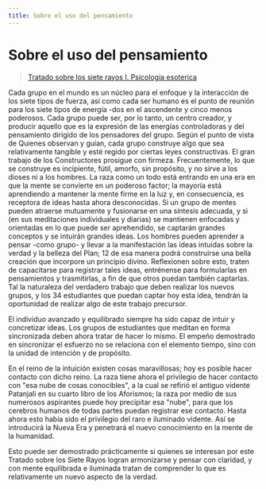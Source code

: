 ```yaml
---
title: Sobre el uso del pensamiento
---
```


# Sobre el uso del pensamiento

> [Tratado sobre los siete rayos I. Psicologia esoterica](/tratado-sobre-los-siete-rayos-I/introduccion#en11)

Cada grupo en el mundo es un núcleo para el enfoque y la interacción de los siete tipos de fuerza, así como cada ser humano es el punto de reunión para los siete tipos de energía -dos en el ascendente y cinco menos poderosos. Cada grupo puede ser, por lo tanto, un centro creador, y producir aquello que es la expresión de las energías controladoras y del pensamiento dirigido de los pensadores del grupo. Según el punto de vista de Quienes observan y guían, cada grupo construye algo que sea relativamente tangible y esté regido por ciertas leyes constructivas. El gran trabajo de los Constructores prosigue con firmeza. Frecuentemente, lo que se construye es incipiente, fútil, amorfo, sin propósito, y no sirve a los dioses ni a los hombres. La raza como un todo está entrando en una era en que la mente se convierte en un poderoso factor; la mayoría está aprendiendo a mantener la mente firme en la luz y, en consecuencia, es receptora de ideas hasta ahora desconocidas. Si un grupo de mentes pueden atraerse mutuamente y fusionarse en una síntesis adecuada, y si (en sus meditaciones individuales y diarias) se mantienen enfocadas y orientadas en lo que puede ser aprehendido, se captarán grandes conceptos y se intuirán grandes ideas. Los hombres pueden aprender a pensar -como grupo- y llevar a la manifestación las ideas intuidas sobre la verdad y la belleza del Plan; <Pin lang="en">12</Pin> de esa manera podrá construirse una bella creación que incorpore un principio divino. Reflexionen sobre esto, traten de capacitarse para registrar tales ideas, entrénense para formularlas en pensamientos y trasmitirlas, a fin de que otros puedan también captarlas. Tal la naturaleza del verdadero trabajo que deben realizar los nuevos grupos, y los <Pin lang="es">34</Pin> estudiantes que puedan captar hoy esta idea, tendrán la oportunidad de realizar algo de este trabajo precursor.

El individuo avanzado y equilibrado siempre ha sido capaz de intuir y concretizar ideas. Los grupos de estudiantes que meditan en forma sincronizada deben ahora tratar de hacer lo mismo. El empeño demostrado en sincronizar el esfuerzo no se relaciona con el elemento tiempo, sino con la unidad de intención y de propósito.

En el reino de la intuición existen cosas maravillosas; hoy es posible hacer contacto con dicho reino. La raza tiene ahora el privilegio de hacer contacto con "esa nube de cosas conocibles", a la cual se refirió el antiguo vidente Patanjali en su cuarto libro de los Aforismos; la raza por medio de sus numerosos aspirantes puede hoy precipitar esa "nube", para que los cerebros humanos de todas partes puedan registrar ese contacto. Hasta ahora esto había sido el privilegio del raro e iluminado vidente. Así se introducirá la Nueva Era y penetrará el nuevo conocimiento en la mente de la humanidad.

Esto puede ser demostrado prácticamente si quienes se interesan por este Tratado sobre los Siete Rayos logran armonizarse y pensar con claridad, y con mente equilibrada e iluminada tratan de comprender lo que es relativamente un nuevo aspecto de la verdad.
